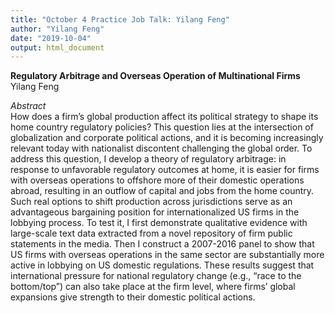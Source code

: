 ```yaml
---
title: "October 4 Practice Job Talk: Yilang Feng"
author: "Yilang Feng"
date: "2019-10-04"
output: html_document
---
```


**Regulatory Arbitrage and Overseas Operation of Multinational Firms**\
Yilang Feng\

*Abstract*\
How does a firm’s global production affect its political strategy to shape its home country regulatory policies? This question lies at the intersection of globalization and corporate political actions, and it is becoming increasingly relevant today with nationalist discontent challenging the global order. To address this question, I develop a theory of regulatory arbitrage: in response to unfavorable regulatory outcomes at home, it is easier for firms with overseas operations to offshore more of their domestic operations abroad, resulting in an outflow of capital and jobs from the home country. Such real options to shift production across jurisdictions serve as an advantageous bargaining position for internationalized US firms in the lobbying process. To test it, I first demonstrate qualitative evidence with large-scale text data extracted from a novel repository of firm public statements in the media. Then I construct a 2007-2016 panel to show that US firms with overseas operations in the same sector are substantially more active in lobbying on US domestic regulations. These results suggest that international pressure for national regulatory change (e.g., “race to the bottom/top”) can also take place at the firm level, where firms’ global expansions give strength to their domestic political actions.